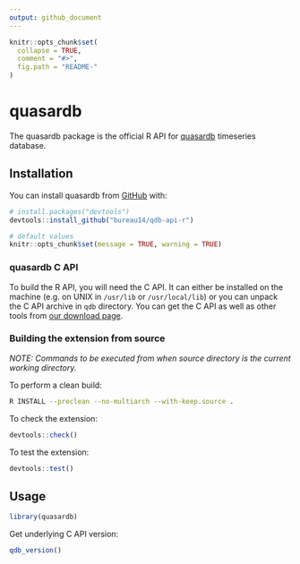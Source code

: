 ```yaml
---
output: github_document
---
```


<!-- README.md is generated from README.Rmd. Please edit that file -->

```r
knitr::opts_chunk$set(
  collapse = TRUE,
  comment = "#>",
  fig.path = "README-"
)
```

# quasardb

The quasardb package is the official R API for [quasardb](https://www.quasardb.net) timeseries database.

## Installation

<!-- TODO:
You can install the released version from CRAN with:
```r
install.packages("quasardb")
```
-->

You can install quasardb from [GitHub](https://github.com/bureau14/qdb-api-r) with:

```r
# install.packages("devtools")
devtools::install_github("bureau14/qdb-api-r")
```

```r
# default values
knitr::opts_chunk$set(message = TRUE, warning = TRUE)
```

### quasardb C API

To build the R API, you will need the C API. It can either be installed on the machine (e.g. on UNIX in `/usr/lib` or `/usr/local/lib`) or you can unpack the C API archive in `qdb` directory. You can get the C API as well as other tools from [our download page](https://www.quasardb.net/-Get-).

### Building the extension from source

*NOTE: Commands to be executed from when source directory is the current working directory.*

To perform a clean build:
```bash
R INSTALL --preclean --no-multiarch --with-keep.source .
```

To check the extension:
```r
devtools::check()
```

To test the extension:
```r
devtools::test()
```

## Usage

```r
library(quasardb)
```

Get underlying C API version:

```r
qdb_version()
```

